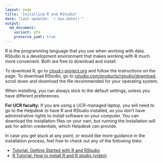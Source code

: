 ```yaml
---
layout: page
title: "Installing R and RStudio"
date: "Last updated: `r Sys.Date()`"
output:
  md_document:
    variant: gfm
    preserve_yaml: true
---
```


R is the programming language that you use when working with data.
RStudio is a development environment that makes working with R much more convenient.
Both are free to download and install.

To download R, go to [cloud.r-project.org](https://cloud.r-project.org/) and follow the instructions on the page.
To download RStudio, go to [rstudio.com/products/rstudio/download](https://www.rstudio.com/products/rstudio/download/), scroll down and download the file recommended for your operating system.

When installing, you can always stick to the default settings, unless you have different preferences.

**For UCR faculty:** 
If you are using a UCR-managed laptop, you will need to go to the Helpdesk to have R and RStudio installed, as you don't have administrative rights to install software on your computer.
You can download the installation files on your own, but running the installation will ask for admin credentials, which Helpdesk can provide.

In case you get stuck at any point, or would like more guidance in the installation process, feel free to check out any of the following links:

* [Tutorial: Getting Started with R and RStudio](https://www.dataquest.io/blog/tutorial-getting-started-with-r-and-rstudio/)
* [R Tutorial: How to install R and R studio (video)](https://www.youtube.com/watch?v=0Qu7Jg1Jw5A)